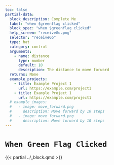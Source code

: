 ```yaml
---
toc: false
partial-data:
  block_description: Complete Me
  label: "when $greenflag clicked"
  block_spec: "when $greenflag clicked"
  help_screen: "receiveGo.png"
  selector: "receiveGo"
  type: hat
  category: control
  arguments:
    - name: distance
      type: number
      default: 10
      description: The distance to move forward
  returns: None
  example_projects:
    - title: Example Project 1
      url: https://example.com/project1
    - title: Example Project 1
      url: https://example.com/project1
  # example_images:
  #   - image: move_forward.png
  #     description: Move forward by 10 steps
  #   - image: move_forward.png
  #     description: Move forward by 10 steps
---
```


# `When Green Flag Clicked` { .unnumbered }

{{< partial ../_block.qmd >}}
